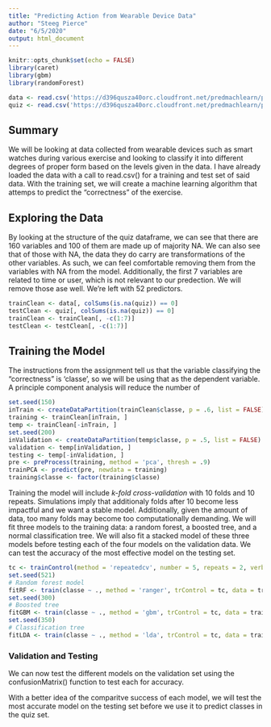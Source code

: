 ```yaml
---
title: "Predicting Action from Wearable Device Data"
author: "Steeg Pierce"
date: "6/5/2020"
output: html_document
---
```


```r
knitr::opts_chunk$set(echo = FALSE)
library(caret)
library(gbm)
library(randomForest)
```

```r
data <- read.csv('https://d396qusza40orc.cloudfront.net/predmachlearn/pml-training.csv')
quiz <- read.csv('https://d396qusza40orc.cloudfront.net/predmachlearn/pml-testing.csv')
```

## Summary

We will be looking at data collected from wearable devices such as smart watches during various exercise and looking to classify it into different degrees of proper form based on the levels given in the data. I have already loaded the data with a call to read.csv() for a training and test set of said data. With the training set, we will create a machine learning algorithm that attemps to predict the "correctness" of the exercise.

## Exploring the Data

By looking at the structure of the quiz dataframe, we can see that there are 160 variables and 100 of them are made up of majority NA. We can also see that of those with NA, the data they do carry are transformations of the other variables. As such, we can feel comfortable removing them from the variables with NA from the model. Additionally, the first 7 variables are related to time or user, which is not relevant to our predection. We will remove those ase well. We're left with 52 predictors.

```r
trainClean <- data[, colSums(is.na(quiz)) == 0]
testClean <- quiz[, colSums(is.na(quiz)) == 0]
trainClean <- trainClean[, -c(1:7)]
testClean <- testClean[, -c(1:7)]
```

## Training the Model

The instructions from the assignment tell us that the variable classifying the "correctness" is 'classe', so we will be using that as the dependent variable. A principle component analysis will reduce the number of 

```r
set.seed(150)
inTrain <- createDataPartition(trainClean$classe, p = .6, list = FALSE)
training <- trainClean[inTrain, ]
temp <- trainClean[-inTrain, ]
set.seed(200)
inValidation <- createDataPartition(temp$classe, p = .5, list = FALSE)
validation <- temp[inValidation, ]
testing <- temp[-inValidation, ]
pre <- preProcess(training, method = 'pca', thresh = .9)
trainPCA <- predict(pre, newdata = training)
training$classe <- factor(training$classe)
```

Training the model will include *k-fold cross-validation* with 10 folds and 10 repeats. Simulations imply that additionaly folds after 10 become less impactful and we want a stable model. Additionally, given the amount of data, too many folds may become too computationally demanding. We will fit three models to the training data: a random forest, a boosted tree, and a normal classification tree. We will also fit a stacked model of these three models before testing each of the four models on the validation data. We can test the accuracy of the most effective model on the testing set.

```r
tc <- trainControl(method = 'repeatedcv', number = 5, repeats = 2, verboseIter = FALSE)
set.seed(521)
# Random forest model
fitRF <- train(classe ~ ., method = 'ranger', trControl = tc, data = trainPCA)
set.seed(300)
# Boosted tree
fitGBM <- train(classe ~ ., method = 'gbm', trControl = tc, data = trainPCA, verbose = FALSE)
set.seed(350)
# Classification tree
fitLDA <- train(classe ~ ., method = 'lda', trControl = tc, data = trainPCA)
```



### Validation and Testing

We can now test the different models on the validation set using the confusionMatrix() function to test each for accuracy. 



With a better idea of the comparitve success of each model, we will test the most accurate model on the testing set before we use it to predict classes in the quiz set.

